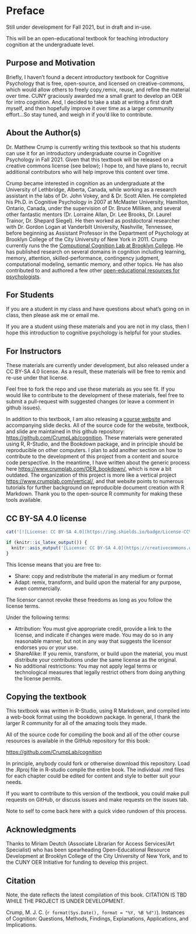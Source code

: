 # Preface {.unnumbered}

Still under development for Fall 2021, but in draft and in-use.

This will be an open-educational textbook for teaching introductory cognition at the undergraduate level. 

## Purpose and Motivation

Briefly, I haven't found a decent introductory textbook for Cognitive Psychology that is free, open-source, and licensed on creative-commons, which would allow others to freely copy,remix, reuse, and refine the material over time. CUNY graciously awarded me a small grant to develop an OER for intro cognition. And, I decided to take a stab at writing a first draft myself, and then hopefully improve it over time as a larger community effort...So stay tuned, and weigh in if you'd like to contribute.

## About the Author(s)

Dr. Matthew Crump is currently writing this textbook so that his students can use it for an introductory undergraduate course in Cognitive Psychology in Fall 2021. Given that this textbook will be released on a creative commons license (see below); I hope to, and have plans to, recruit additional contributors who will help improve this content over time.

Crump became interested in cognition as an undergraduate at the University of Lethbridge, Alberta, Canada, while working as a research assistant in the labs of Dr. John Vokey, and & Dr. Scott Allen. He completed his Ph.D. in Cognitive Psychology in 2007 at McMaster University, Hamilton, Ontario, Canada, under the supervision of Dr. Bruce Milliken, and several other fantastic mentors (Dr. Lorraine Allan, Dr. Lee Brooks, Dr. Laurel Trainor, Dr. Shepard Siegel). He then worked as postdoctoral researcher with Dr. Gordon Logan at Vanderbilt University, Nashville, Tennessee, before beginning as Assistant Professor in the Department of Psychology at Brooklyn College of the City University of New York in 2011. Crump currently runs the the [Computional Cognition Lab at Brooklyn College](https://www.crumplab.com). He has published research on several domains in cognition including learning, memory, attention, skilled-performance, contingency judgment, computational modeling, semantic memory, and other topics. He has also contributed to and authored a few other [open-educational resources for psychologists](https://www.crumplab.com/Books.html).

## For Students

If you are a student in my class and have questions about what's going on in class, then please ask me or email me.

If you are a student using these materials and you are not in my class, then I hope this introduction to cognitive psychology is helpful for your studies. 

## For Instructors

These materials are currently under development, but also released under a CC BY-SA 4.0 license. As a result, these materials will be free to remix and re-use under that license. 

Feel free to fork the repo and use these materials as you see fit. If you would like to contribute to the development of these materials, feel free to submit a pull-request with suggested changes (or leave a comment in github issues).

In addition to this textbook, I am also releasing a [course website](https://www.crumplab.com/cognition/) and accompanying slide decks. All of the source code for the website, textbook, and slide are maintained in this github repository: <https://github.com/CrumpLab/cognition>. These materials were generated using R, R-Studio, and the Bookdown package, and in principle should be reproducible on other computers. I plan to add another section on how to contribute to the development of this project from a content and source code perspective. In the meantime, I have written about the generic process here <https://www.crumplab.com/OER_bookdown/>, which is now a bit outdated. The organization of this project is more like a vertical project [https://www.crumplab.com/vertical/](https://www.crumplab.com/vertical/), and that website points to numerous tutorials for further background on reproducible document creation with R Markdown. Thank you to the open-source R community for making these tools available.

## CC BY-SA 4.0 license

```r
cat('[![License: CC BY-SA 4.0](https://img.shields.io/badge/License-CC%20BY--SA%204.0-lightgrey.svg)](https://creativecommons.org/licenses/by-sa/4.0/)')
```

```r
if (knitr::is_latex_output()) {
  knitr::asis_output('[License: CC BY-SA 4.0](https://creativecommons.org/licenses/by-sa/4.0/)')
}
```

This license means that you are free to:

- Share: copy and redistribute the material in any medium or format
- Adapt: remix, transform, and build upon the material for any purpose, even commercially.

The licensor cannot revoke these freedoms as long as you follow the license terms.

Under the following terms:

- Attribution: You must give appropriate credit, provide a link to the license, and indicate if changes were made. You may do so in any reasonable manner, but not in any way that suggests the licensor endorses you or your use.
- ShareAlike: If you remix, transform, or build upon the material, you must distribute your contributions under the same license as the original.
- No additional restrictions: You may not apply legal terms or technological measures that legally restrict others from doing anything the license permits.

## Copying the textbook

This textbook was written in R-Studio, using R Markdown, and compiled into a web-book format using the bookdown package. In general, I thank the larger R community for all of the amazing tools they made.

All of the source code for compiling the book and all of the other course resources is available in the GitHub repository for this book:

<https://github.com/CrumpLab/cognition>

In principle, anybody could fork or otherwise download this repository. Load the .Rproj file in R-studio compile the entire book. The individual .rmd files for each chapter could be edited for content and style to better suit your needs.

If you want to contribute to this version of the textbook, you could make pull requests on GitHub, or discuss issues and make requests on the issues tab.

Note to self to come back here with a quick video rundown of this process.

## Acknowledgments

Thanks to Miriam Deutch (Associate Librarian for Access Services/Art Specialist) who has been spearheading Open-Educational Resource Development at Brooklyn College of the City University of New York, and to the CUNY OER Initiative for funding to develop this project.

## Citation

Note, the date reflects the latest compilation of this book. CITATION IS TBD WHILE THE PROJECT IS UNDER DEVELOPMENT.

Crump, M. J. C. (`r format(Sys.Date(), format = "%Y, %B %d")`). Instances of Cognition: Questions, Methods, Findings, Explanations, Applications, and Implications. 


